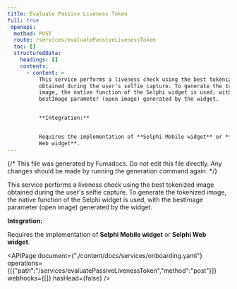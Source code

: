 ```yaml
---
title: Evaluate Passive Liveness Token
full: true
_openapi:
  method: POST
  route: /services/evaluatePassiveLivenessToken
  toc: []
  structuredData:
    headings: []
    contents:
      - content: >
          This service performs a liveness check using the best tokenized image
          obtained during the user's selfie capture. To generate the tokenized
          image, the native function of the Selphi widget is used, with the
          bestImage parameter (open image) generated by the widget.


          **Integration:**


          Requires the implementation of **Selphi Mobile widget** or **Selphi
          Web widget**.
---
```


{/* This file was generated by Fumadocs. Do not edit this file directly. Any changes should be made by running the generation command again. */}

This service performs a liveness check using the best tokenized image obtained during the user's selfie capture. To generate the tokenized image, the native function of the Selphi widget is used, with the bestImage parameter (open image) generated by the widget.

**Integration:**

Requires the implementation of **Selphi Mobile widget** or **Selphi Web widget**.


<APIPage document={"./content/docs/services/onboarding.yaml"} operations={[{"path":"/services/evaluatePassiveLivenessToken","method":"post"}]} webhooks={[]} hasHead={false} />